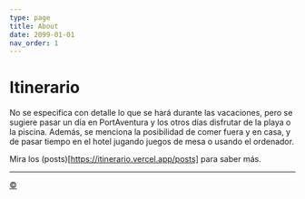 ```yaml
---
type: page
title: About
date: 2099-01-01
nav_order: 1
---
```


# Itinerario

No se especifica con detalle lo que se hará durante las vacaciones, pero se sugiere pasar un día en PortAventura y los otros días disfrutar de la playa o la piscina. Además, se menciona la posibilidad de comer fuera y en casa, y de pasar tiempo en el hotel jugando juegos de mesa o usando el ordenador.

Mira los (posts)[https://itinerario.vercel.app/posts] para saber más.

---

<a class="top-link hide" href="#copyright">©</a>
<a name="copyright"></a>
